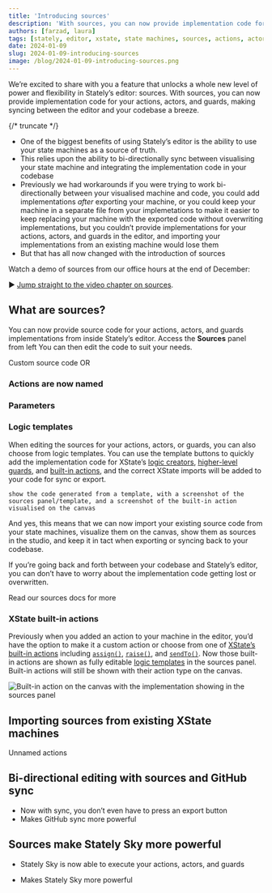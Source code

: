 ```yaml
---
title: 'Introducing sources'
description: 'With sources, you can now provide implementation code for your actions, actors, and guards, making syncing between the editor and your codebase a breeze.'
authors: [farzad, laura]
tags: [stately, editor, xstate, state machines, sources, actions, actors, guards]
date: 2024-01-09
slug: 2024-01-09-introducing-sources
image: /blog/2024-01-09-introducing-sources.png
---
```


We’re excited to share with you a feature that unlocks a whole new level of power and flexibility in Stately’s editor: sources. With sources, you can now provide implementation code for your actions, actors, and guards, making syncing between the editor and your codebase a breeze.

{/* truncate */}

- One of the biggest benefits of using Stately’s editor is the ability to use your state machines as a source of truth.
- This relies upon the ability to bi-directionally sync between visualising your state machine and integrating the implementation code in your codebase
- Previously we had workarounds if you were trying to work bi-directionally between your visualised machine and code, you could add implementations *after* exporting your machine, or you could keep your machine in a separate file from your implemetations to make it easier to keep replacing your machine with the exported code without overwriting implementations, but you couldn’t provide implementations for your actions, actors, and guards in the editor, and importing your implementations from an existing machine would lose them
- But that has all now changed with the introduction of sources

Watch a demo of sources from our office hours at the end of December:

<YouTube id="x-F1TPjz_lI"/>

▶️ [Jump straight to the video chapter on sources](https://www.youtube.com/watch?v=x-F1TPjz_lI&t=318s).

## What are sources?

You can now provide source code for your actions, actors, and guards implementations from inside Stately’s editor. Access the **Sources** panel from left You can then edit the code to suit your needs.

Custom source code OR

### Actions are now named

### Parameters

### Logic templates

When editing the sources for your actions, actors, or guards, you can also choose from logic templates. You can use the template buttons to quickly add the implementation code for XState’s [logic creators](/docs/actors#actor-logic-creators), [higher-level guards](/docs/guards#higher-level-guards), and [built-in actions](/docs/actions), and the correct XState imports will be added to your code for sync or export.

```
show the code generated from a template, with a screenshot of the sources panel/template, and a screenshot of the built-in action visualised on the canvas
```

And yes, this means that we can now import your existing source code from your state machines, visualize them on the canvas, show them as sources in the studio, and keep it in tact when exporting or syncing back to your codebase.

If you’re going back and forth between your codebase and Stately’s editor, you can don’t have to worry about the implementation code getting lost or overwritten.

Read our sources docs for more

### XState built-in actions

Previously when you added an action to your machine in the editor, you’d have the option to make it a custom action or choose from one of [XState’s built-in actions](TODO:) including [`assign()`](TODO:), [`raise()`](TODO:), and [`sendTo()`](TODO:). Now those built-in actions are shown as fully editable [logic templates](#logic-templates) in the sources panel. Built-in actions will still be shown with their action type on the canvas.

![Built-in action on the canvas with the implementation showing in the sources panel](TODO:)

## Importing sources from existing XState machines

Unnamed actions

## Bi-directional editing with sources and GitHub sync
- Now with sync, you don’t even have to press an export button
- Makes GitHub sync more powerful

## Sources make Stately Sky more powerful

- Stately Sky is now able to execute your actions, actors, and guards

- Makes Stately Sky more powerful